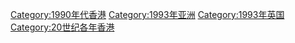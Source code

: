 {{catmore}}


[[Category:1990年代香港|Category:1990年代香港]]
[[Category:1993年亚洲|Category:1993年亚洲]]
[[Category:1993年英国|Category:1993年英国]]
[[Category:20世纪各年香港|Category:20世纪各年香港]]